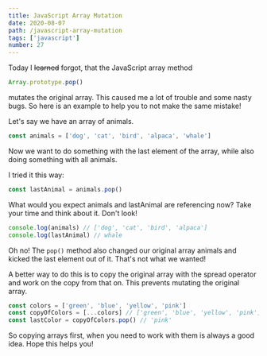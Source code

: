 ```yaml
---
title: JavaScript Array Mutation
date: 2020-08-07
path: /javascript-array-mutation
tags: ['javascript']
number: 27
---
```


Today I ~~learned~~ forgot, that the JavaScript array method

```javascript
Array.prototype.pop()
```

mutates the original array. This caused me a lot of trouble and some nasty bugs.
So here is an example to help you to not make the same mistake!

Let's say we have an array of animals.

```javascript
const animals = ['dog', 'cat', 'bird', 'alpaca', 'whale']
```

Now we want to do something with the last element of the array, while also doing
something with all animals.

I tried it this way:

```javascript
const lastAnimal = animals.pop()
```

What would you expect animals and lastAnimal are referencing now? Take your time
and think about it. Don't look!

```javascript
console.log(animals) // ['dog', 'cat', 'bird', 'alpaca']
console.log(lastAnimal) // whale
```

Oh no! The `pop()` method also changed our original array animals and kicked the
last element out of it. That's not what we wanted!

A better way to do this is to copy the original array with the spread operator
and work on the copy from that on. This prevents mutating the original array.

```javascript
const colors = ['green', 'blue', 'yellow', 'pink']
const copyOfColors = [...colors] // ['green', 'blue', 'yellow', 'pink']
const lastColor = copyOfColors.pop() // 'pink'
```

So copying arrays first, when you need to work with them is always a good idea.
Hope this helps you!
